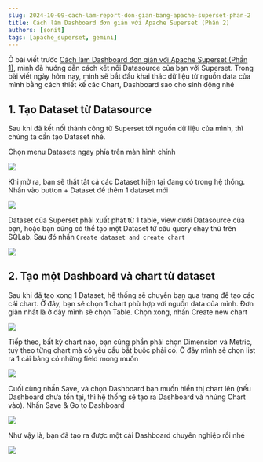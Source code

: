```yaml
---
slug: 2024-10-09-cach-lam-report-don-gian-bang-apache-superset-phan-2
title: Cách làm Dashboard đơn giản với Apache Superset (Phần 2)
authors: [sonit]
tags: [apache_superset, gemini]
---
```


Ở bài viết trước [Cách làm Dashboard đơn giản với Apache Superset (Phần 1)](/2024-10-05-cach-lam-report-don-gian-bang-apache-superset-phan-1), mình đã hướng dẫn cách kết nối Datasource của bạn với Superset. Trong bài viết ngày hôm nay, mình sẽ bắt đầu khai thác dữ liệu từ nguồn data của mình bằng cách thiết kế các Chart, Dashboard sao cho sinh động nhé

<!-- truncate -->

## 1. Tạo Dataset từ Datasource

Sau khi đã kết nối thành công từ Superset tới nguồn dữ liệu của mình, thì chúng ta cần tạo Dataset nhé.

Chọn menu Datasets ngay phía trên màn hình chính

![](/img/screen-shot-2024-10-10-at-22.20.59.png)

Khi mở ra, bạn sẽ thất tất cả các Dataset hiện tại đang có trong hệ thống. Nhấn vào button + Dataset để thêm 1 dataset mới

![](/img/screen-shot-2024-10-10-at-22.21.42.png)

Dataset của Superset phải xuất phát từ 1 table, view dưới Datasource của bạn, hoặc bạn cũng có thể tạo một Dataset từ câu query chạy thử trên SQLab. Sau đó nhấn `Create dataset and create chart`

![](/img/screen-shot-2024-10-10-at-22.24.40.png)

## 2. Tạo một Dashboard và chart từ dataset

Sau khi đã tạo xong 1 Dataset, hệ thống sẽ chuyển bạn qua trang để tạo các cái chart. Ở đây, bạn sẽ chọn 1 chart phù hợp với nguồn data của mình. Đơn giản nhất là ở đây mình sẽ chọn Table. Chọn xong, nhấn Create new chart

![](/img/screen-shot-2024-10-10-at-22.25.05.png)

Tiếp theo, bất kỳ chart nào, bạn cũng phần phải chọn Dimension và Metric, tuỳ theo từng chart mà có yêu cầu bắt buộc phải có. Ở đây mình sẽ chọn list ra 1 cái bảng có những field mong muốn

![](/img/screen-shot-2024-10-10-at-22.26.20.png)

Cuối cùng nhấn Save, và chọn Dashboard bạn muốn hiển thị chart lên (nếu Dashboard chưa tồn tại, thì hệ thống sẽ tạo ra Dashboard và nhúng Chart vào). Nhấn Save & Go to Dashboard

![](/img/screen-shot-2024-10-10-at-22.27.09.png)

Như vậy là, bạn đã tạo ra được một cái Dashboard chuyên nghiệp rồi nhé

![](/img/screen-shot-2024-10-10-at-22.27.21.png)
